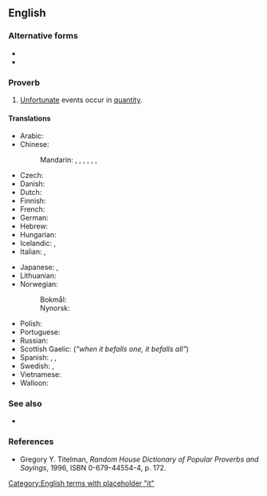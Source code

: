 ==English==

===Alternative forms===
* {{l|en|it never rains but that it pours}}
* {{l|en|when it rains, it pours}}

===Proverb===
{{head|en|proverb|head=[[it]] [[never]] [[rain]]s [[but]] [[it]] [[pour]]s}}

# [[unfortunate|Unfortunate]] events occur in [[quantity]].

====Translations====
{{trans-top|unfortunate events occur in quantity}}
* Arabic: {{t|ar|هي المصائب لا تأتي فرادى}}
* Chinese:
*: Mandarin: {{t+|cmn|屋漏偏逢連夜雨|sc=Hani}}, {{t+|cmn|屋漏偏逢连夜雨|tr=wū lòu piān féng lián yè yǔ|sc=Hani}}, {{t+|cmn|一波未平，一波又起|sc=Hani}}, {{t+|cmn|一波未平，一波又起|tr=yī bō wèi píng yī bō yòu qǐ|sc=Hani}}, {{t|cmn|喝口涼水都能塞牙縫|sc=Hani}}, {{t|cmn|喝口凉水都能塞牙缝|tr=hē kǒu liángshuǐ sài yá fèng|sc=Hani}}, {{t+|cmn|祸不单行|sc=Hani}}
* Czech: {{i|vulgar}} {{t|cs|když se to sere, tak se to sere}}
* Danish: {{t|da|en ulykke kommer sjældent alene}}
* Dutch: {{t|nl|een ongeluk komt zelden alleen}}
* Finnish: {{t|fi|kaikki on vastaan, vain saha puoltaa}}
* French: {{t+|fr|un malheur ne vient jamais seul}}
* German: {{t+|de|ein Unglück kommt selten allein}}
* Hebrew: {{t|he|צרות באות בצרורות}}
* Hungarian: {{t+|hu|a baj nem jár egyedül}}
* Icelandic: {{t+|is|sjaldan er ein báran stök}}, {{t+|is|það er ýmist of eða van}}
* Italian: {{t|it|i guai non vengono mai da soli}}, {{t|it|piove sul bagnato}}
{{trans-mid}}
* Japanese: {{t|ja|踏んだり蹴ったり|tr=ふんだりけったり, fundari-kettari|sc=Jpan}}, {{t|ja|降れば土砂降り|tr=fureba doshaburi|sc=Jpan}}
* Lithuanian: {{t|lt|bėda viena nevaikšto}}
* Norwegian:
*: Bokmål: {{t+|nb|en ulykke kommer sjelden alene}}
*: Nynorsk: {{t|nn|ei ulykke kjem sjeldan aleine}}
* Polish: {{t+|pl|nieszczęścia chodzą parami}}
* Portuguese: {{t|pt|um mal nunca vem só}}
* Russian: {{t+|ru|пришла́ беда́ — отворя́й воро́та}} {{qualifier|when the trouble comes, open the gate}}
* Scottish Gaelic: {{t|gd|nuair a thig air duine, thig air uile}} (''"when it befalls one, it befalls all"'')
* Spanish: {{t|es|las desgracias nunca vienen solas}}, {{t|es|cuando llueve, diluvia}}, {{t|es|llueve sobre mojado}}
* Swedish: {{t|sv|en olycka kommer sällan ensam}}, {{t|sv|när det regnar så öser det ner}}
* Vietnamese: {{t-needed|vi}}
* Walloon: {{t+|wa|on måleur ni vént måy tot seu}}
{{trans-bottom}}

===See also===
* {{l|en|bad things come in threes}}

===References===
* Gregory Y. Titelman, ''Random House Dictionary of Popular Proverbs and Sayings'', 1996, ISBN 0-679-44554-4, p. 172.

[[Category:English terms with placeholder "it"]]